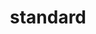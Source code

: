 ---
title: standard
icon: 
description: standard
category: industryupdate
categoryTitle : news
standard: true
---